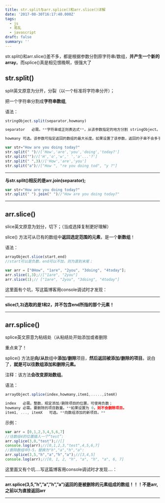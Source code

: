 ```yaml
---
title: str.split与arr.splice()和arr.slice()详解
date: '2017-08-30T16:17:40.000Z'
tags:
  - js
  - 易乱
  - javascript
draft: false
summary: ''
---
```


str.split()和arr.slice()差不多，都是根据参数分割原字符串/数组，**并产生一个新的array**。而splice()真是相见恨晚啊，很强大了


## str.split()

split英文原意为分开，分裂（以一个标准将字符串分开）；

把一个字符串分割成**字符串数组**,

 语法：

```javascript
stringObject.split(separator,howmany)

```

```javascript
separator   必需。**字符串或正则表达式**，从该参数指定的地方分割 stringObject。

howmany 可选。该参数可指定返回的数组的最大长度。如果设置了该参数，返回的子串不会多于这个参数指定的数组。如果没有设置该参数，整个字符串都会被分割，不考虑它的长度。
```

```javascript
var str="How are you doing today?"
str.split(" ")//['How','are','you','doing','today?']
str.split("")//['H','o','w',' ','a'...'?']
str.split(" ",3)//['How','are','you']
str.split("a")//["How ", "re you doing tod", "y ?"]
```

---

**与str.split()相反的是arr.join(separator);**

```javascript
var str="How are you doing today?"
str.split(" ").join(" ")//"How are you doing today?"

```

---

## arr.slice()

slice英文原意为划分，切下；（当成选择复制更好理解）

slice() 方法可从已有的数组中**返回选定范围的元素**，是一个**新数组**！

语法：

```javascript
arrayObject.slice(start,end)
//start可以是负数，end可以不加，则为直到末尾；
```

```javascript
var arr = ["0How", "1are", "2you", "3doing", "4today"];
arr.slice(1,3);//["1are", "2you"]
arr.slice(1);// ["1are", "2you", "3doing", "4today"]
```

这里面有个坑，写这篇博客用console调试时才发现：

---

**slice(1,3)选取的是1和2，并不包含end所指的那个元素！**

---

## arr.splice()

splice英文原意为粘结处（从粘结处开始添加或者删除

重点来了！

splice() 方法是**向/从**数组中**添加/删除**项目，**然后返回被添加/删除的项目**。说白了，**就是可以往数组添加和删除元素。**

注释：该方法**会改变原始数组**。

语法：

```javascript
arrayObject.splice(index,howmany,item1,.....,itemX)
```

```javascript
index   必需。整数，规定添加/删除项目的位置，可使用负数；
howmany 必需。要删除的项目数量。**如果设置为 0，则不会删除项目。
item1, ..., itemX   可选。**向数组添加的新项目。**
```

示例：

```javascript
var arr = [0,1,2,3,4,5,6,7]
//往数组4的位置插入一个“test”:
arr.splice(3,0,"test");//[]
console.log(arr);//[0,1,2,3,"test",4,5,6,7]
//删除数组中3-5，替换为"h","a","h","a":
arr.splice(3,5,"h","a","h","a");//[3,4,5]
console.log(arr);//[0, 1, 2, "h", "a", "h", "a", 6, 7]
```

这里面又有个坑….写这篇博客用console调试时才发现….：

---

**arr.splice(3,5,”h”,”a”,”h”,”a”)返回的是被删除的元素组成的数组！！！不是arr,之前以为直接返回arr**

---
